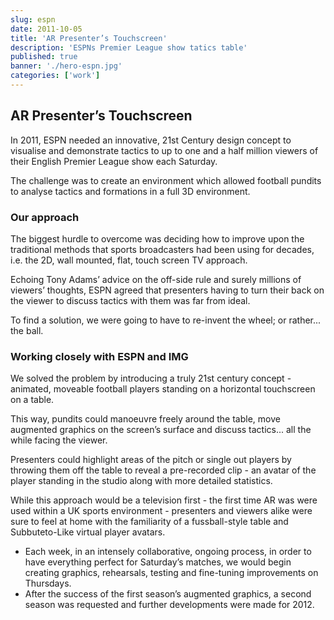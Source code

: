 ```yaml
---
slug: espn
date: 2011-10-05
title: 'AR Presenter’s Touchscreen'
description: 'ESPNs Premier League show tatics table'
published: true
banner: './hero-espn.jpg'
categories: ['work']
---
```



## AR Presenter’s Touchscreen

In 2011, ESPN needed an innovative, 21st Century design concept to visualise and demonstrate tactics to up to one and a half million viewers of their English Premier League show each Saturday.

The challenge was to create an environment which allowed football pundits to analyse tactics and formations in a full 3D environment.

<Vimeo vimeoId="54402005" />

### Our approach

The biggest hurdle to overcome was deciding how to improve upon the traditional methods that sports broadcasters had been using for decades, i.e. the 2D, wall mounted, flat, touch screen TV approach.

Echoing Tony Adams’ advice on the off-side rule and surely millions of viewers’ thoughts, ESPN agreed that presenters having to turn their back on the viewer to discuss tactics with them was far from ideal.

To find a solution, we were going to have to re-invent the wheel; or rather... the ball.

<Vimeo vimeoId="54403650" />

### Working closely with ESPN and IMG
We solved the problem by introducing a truly 21st century concept - animated, moveable football players standing on a horizontal touchscreen on a table.

This way, pundits could manoeuvre freely around the table, move augmented graphics on the screen’s surface and discuss tactics... all the while facing the viewer.

Presenters could highlight areas of the pitch or single out players by throwing them off the table to reveal a pre-recorded clip - an avatar of the player standing in the studio along with more detailed statistics.

While this approach would be a television first - the first time AR was were used within a UK sports environment - presenters and viewers alike were sure to feel at home with the familiarity of a fussball-style table and Subbuteto-Like virtual player avatars.

- Each week, in an intensely collaborative, ongoing process, in order to have everything perfect for Saturday’s matches, we would begin creating graphics, rehearsals, testing and fine-tuning improvements on Thursdays.
- After the success of the first season’s augmented graphics, a second season was requested and further developments were made for 2012.
